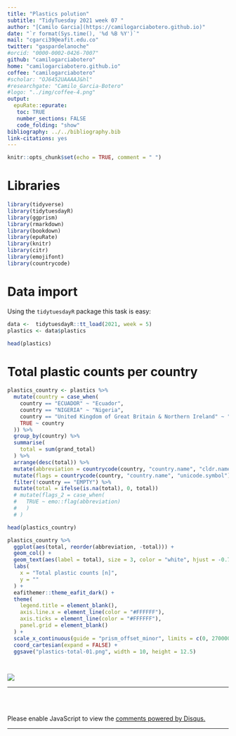 ```yaml
---
title: "Plastics polution"
subtitle: "TidyTuesday 2021 week 07 "
author: "[Camilo Garcia](https://camilogarciabotero.github.io)"
date: "`r format(Sys.time(), '%d %B %Y')`"
mail: "cgarci39@eafit.edu.co"
twitter: "gaspardelanoche"
#orcid: "0000-0002-0426-7007"
github: "camilogarciabotero"
home: "camilogarciabotero.github.io"
coffee: "camilogarciabotero"
#scholar: "OJ6452UAAAAJ&hl"
#researchgate: "Camilo_Garcia-Botero"
#logo: "../img/coffee-4.png"
output:
  epuRate::epurate:
   toc: TRUE
   number_sections: FALSE
   code_folding: "show"
bibliography: ../../bibliography.bib
link-citations: yes
---
```


```r
knitr::opts_chunk$set(echo = TRUE, comment = " ")
```

# Libraries

```r
library(tidyverse) 
library(tidytuesdayR)
library(ggprism)
library(rmarkdown)
library(bookdown)
library(epuRate)
library(knitr)
library(citr)
library(emojifont)
library(countrycode)
```

# Data import

Using the `tidytuesdayR` package this task is easy:

```r
data <-  tidytuesdayR::tt_load(2021, week = 5)
plastics <- data$plastics
```

```r
head(plastics)
```

# Total plastic counts per country

```r
plastics_country <- plastics %>%
  mutate(country = case_when(
    country == "ECUADOR" ~ "Ecuador",
    country == "NIGERIA" ~ "Nigeria",
    country == "United Kingdom of Great Britain & Northern Ireland" ~ "Ireland",
    TRUE ~ country
  )) %>%
  group_by(country) %>% 
  summarise(
    total = sum(grand_total)
  ) %>%
  arrange(desc(total)) %>%
  mutate(abbreviation = countrycode(country, "country.name", "cldr.name.en")) %>%
  mutate(flags = countrycode(country, "country.name", "unicode.symbol")) %>%
  filter(!country == "EMPTY") %>%
  mutate(total = ifelse(is.na(total), 0, total))
  # mutate(flags_2 = case_when(
  #   TRUE ~ emo::flag(abbreviation)
  #   )
  # )

head(plastics_country)

plastics_country %>%
  ggplot(aes(total, reorder(abbreviation, -total))) +
  geom_col() +
  geom_text(aes(label = total), size = 3, color = "white", hjust = -0.7) +
  labs(
    x = "Total plastic counts [n]",
    y = ""
  ) +
  eafithemer::theme_eafit_dark() +
  theme(
    legend.title = element_blank(),
    axis.line.x = element_line(color = "#FFFFFF"),
    axis.ticks = element_line(color = "#FFFFFF"),
    panel.grid = element_blank()
  ) +
  scale_x_continuous(guide = "prism_offset_minor", limits = c(0, 270000)) +
  coord_cartesian(expand = FALSE) +
  ggsave("plastics-total-01.png", width = 10, height = 12.5)

  
```

![](plastics-total-01.png)

------------------------------------------------------------------------

<br><br>

::: {#disqus_thread}
:::

```{=html}
<script>

/**
*  RECOMMENDED CONFIGURATION VARIABLES: EDIT AND UNCOMMENT THE SECTION BELOW TO INSERT DYNAMIC VALUES FROM YOUR PLATFORM OR CMS.
*  LEARN WHY DEFINING THESE VARIABLES IS IMPORTANT: https://disqus.com/admin/universalcode/#configuration-variables*/
/*
var disqus_config = function () {
this.page.url = PAGE_URL;  // Replace PAGE_URL with your page's canonical URL variable
this.page.identifier = PAGE_IDENTIFIER; // Replace PAGE_IDENTIFIER with your page's unique identifier variable
};
*/
(function() { // DON'T EDIT BELOW THIS LINE
var d = document, s = d.createElement('script');
s.src = 'https://camilogarciabotero-github-io.disqus.com/embed.js';
s.setAttribute('data-timestamp', +new Date());
(d.head || d.body).appendChild(s);
})();
</script>
```
<noscript>

Please enable JavaScript to view the <a href="https://disqus.com/?ref_noscript">comments powered by Disqus.</a>

</noscript>

------------------------------------------------------------------------
